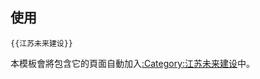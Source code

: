 {{未来建设|sect={{{sect|}}}|江苏|Jiangsu Shadow.png}}<noinclude>[[Category:中国大陆未来建设模板|{{PAGENAME}}]]
== 使用 ==
<pre>{{江苏未来建设}}</pre>
本模板會將包含它的頁面自動加入[[:Category:江苏未来建设]]中。
</noinclude>